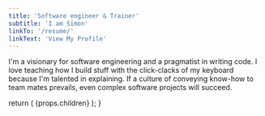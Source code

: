 ```yaml
---
title: 'Software engineer & Trainer'
subtitle: 'I am Simon'
linkTo: '/resume/'
linkText: 'View My Profile'
---
```



I'm a visionary for software engineering and a pragmatist in writing code. I love teaching how I build stuff with the click-clacks of my keyboard because I'm talented in explaining. If a culture of conveying know-how to team mates prevails, even complex software projects will succeed.

  return (
    <Banner
      title={props._frontmatter.title}
      subtitle={props._frontmatter.subtitle}
      linkTo={props._frontmatter.linkTo}
      linkText={props._frontmatter.linkText}
    >
      {props.children}
    </Banner>
  );
}
